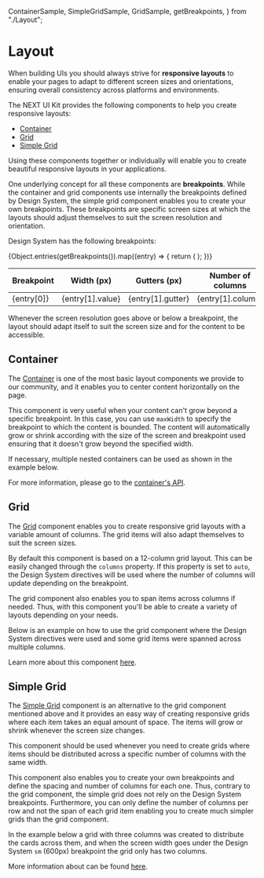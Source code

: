   ContainerSample,
  SimpleGridSample,
  GridSample,
  getBreakpoints,
} from "./Layout";

<Meta title="Guides/Layout" />

# Layout <a id="layout" />

When building UIs you should always strive for **responsive layouts** to enable your pages to adapt to different screen sizes and orientations,
ensuring overall consistency across platforms and environments.

The NEXT UI Kit provides the following components to help you create responsive layouts:

- [Container](#container)
- [Grid](#grid)
- [Simple Grid](#simple-grid)

Using these components together or individually will enable you to create beautiful responsive layouts in your applications.

One underlying concept for all these components are **breakpoints**. While the container and grid components use internally the breakpoints defined by
Design System, the simple grid component enables you to create your own breakpoints. These breakpoints are specific screen sizes at which the layouts
should adjust themselves to suit the screen resolution and orientation.

Design System has the following breakpoints:

<table>
  <thead>
    <tr>
      <th style={{ width: 150 }}>Breakpoint</th>
      <th style={{ width: 150 }}>Width (px)</th>
      <th style={{ width: 150 }}>Gutters (px)</th>
      <th style={{ width: 150 }}>Number of columns</th>
    </tr>
  </thead>
  <tbody>
    {Object.entries(getBreakpoints()).map((entry) => {
      return (
        <tr key={entry[0]}>
          <td>{entry[0]}</td>
          <td>{entry[1].value}</td>
          <td>{entry[1].gutter}</td>
          <td>{entry[1].column}</td>
        </tr>
      );
    })}
  </tbody>
</table>

Whenever the screen resolution goes above or below a breakpoint, the layout should adapt itself to suit the screen size and for the content to be accessible.

## Container <a id="container" />

The [Container](/docs/components-container--main) is one of the most basic layout components we provide to our community, and it enables you to center content horizontally on the page.

This component is very useful when your content can't grow beyond a specific breakpoint. In this case, you can use `maxWidth` to specify the breakpoint
to which the content is bounded. The content will automatically grow or shrink according with the size of the screen and breakpoint used ensuring that
it doesn't grow beyond the specified width.

If necessary, multiple nested containers can be used as shown in the example below.

<Canvas>
  <Story name="Container" story={ContainerSample} />
</Canvas>

For more information, please go to the [container's API](/docs/components-container--main).

## Grid <a id="grid" />

The [Grid](/docs/components-grid-grid--main) component enables you to create responsive grid layouts with a variable amount of columns. The grid items will also adapt themselves
to suit the screen sizes.

By default this component is based on a 12-column grid layout. This can be easily changed through the `columns` property. If this property is set to
`auto`, the Design System directives will be used where the number of columns will update depending on the breakpoint.

The grid component also enables you to span items across columns if needed. Thus, with this component you'll be able to create a variety of layouts depending
on your needs.

Below is an example on how to use the grid component where the Design System directives were used and some grid items were spanned across multiple columns.

<Canvas>
  <Story name="Grid" story={GridSample} />
</Canvas>

Learn more about this component [here](/docs/components-grid-grid--main).

## Simple Grid <a id="simple-grid" />

The [Simple Grid](/docs/components-grid-simple-grid--main) component is an alternative to the grid component mentioned above and it provides an easy way of creating responsive grids where each item takes an equal amount
of space. The items will grow or shrink whenever the screen size changes.

This component should be used whenever you need to create grids where items should be distributed across a specific number of columns with the same width.

This component also enables you to create your own breakpoints and define the spacing and number of columns for each one. Thus, contrary to the grid component,
the simple grid does not rely on the Design System breakpoints. Furthermore, you can only define the number of columns per row and not the span of each grid item
enabling you to create much simpler grids than the grid component.

In the example below a grid with three columns was created to distribute the cards across them, and when the screen width goes under the Design System
`sm` (600px) breakpoint the grid only has two columns.

<Canvas>
  <Story name="SimpleGrid" story={SimpleGridSample} />
</Canvas>

More information about can be found [here](/docs/components-grid-simple-grid--main).
